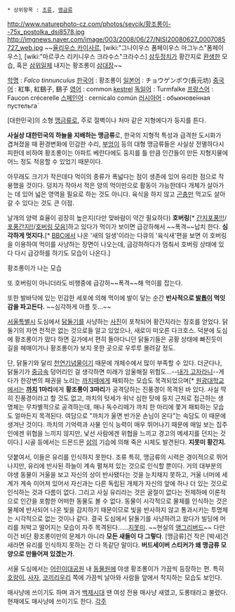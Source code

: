  * 상위항목 : [[조류]], [[맹금류]]

http://www.naturephoto-cz.com/photos/sevcik/황조롱이--75x_postolka_dsi8578.jpg
http://imgnews.naver.com/image/003/2008/06/27/NISI20080627_0007085727_web.jpg
~~[[율리우스 카이사르]], [wiki:"그나이우스 폼페이우스 마그누스"폼페이우스], [wiki:"마르쿠스 리키니우스 크라수스"크라수스] [[삼두정치]]가 황간지로 [[환생]]한 모습, 혹은 [[삼위일체]] 내지는 황조롱이 [[삼대장]]~~

[[학명]] : ''Falco tinnunculus''
[[한국어]] : 황조롱이
[[일본어]] : チョウゲンボウ(長元坊)
[[중국어]] : 紅隼, 紅鷂子, 鷂子
[[영어]] : common [[케스트럴|kestrel]]
[[독일어]] : Turmfalke
[[프랑스어]] : Faucon crécerelle
[[스페인어]] : cernícalo común
[[러시아어]] : обыкнове́нная пустельга́

[대한민국]의 소형 [[맹금류]]로, 주로 절벽이나 처마 같은 지형에다가 둥지를 튼다.

'''사실상 대한민국의 하늘을 지배하는 맹금류'''로, 한국의 지형적 특성과 급격한 도시화가 겹쳐졌을 때 환경변화에 민감한 수리, [[부엉이]] 등의 대형 맹금류들은 사실상 전멸하다시피한데 비하여 황조롱이는 아파트 베란다에도 둥지를 틀 만큼 인간들이 만든 지형지물에 어느 정도 적응할 수 있었기 때문이다.

아무래도 크기가 작은데다 먹이의 종류가 폭넓다는 점이 생존에 있어 유리한 점으로 작용했을 것이다. 덩치가 작아서 적은 양의 먹이만으로 활동이 가능한데다 개체가 살아가는 데 있어 넓은 영역을 필요로 하는 것도 아니다. 육식을 하지 않고 [[곤충]]만 먹고도 살아갈 수 있다는 것도 큰 이점.

날개의 양력 효율이 굉장히 높은지(다만 맞바람이 약간 필요하다) '''호버링'''[* [http://www.youtube.com/watch?v=O-txnYnZDd4 간지포풍!!!]/[http://www.youtube.com/watch?v=tuxdddIgii0 포풍간지!!]/[https://www.youtube.com/watch?v=_03F49thJ6s 호버링 모음]]하고 있다가 먹이가 보이면 급강하해서 ~~폭격~~납치 한다. '''심각하게 멋지다.'''[* [[BBC]]에서 나온 '새의 일생'이라는 다큐의 '육식새'편을 보면 이 호버링을 이용하여 먹이를 사냥하는 장면이 나오는데, 급강하하다가 멈춰서 호버링 상태에 있다 다시 급강하를 하기도 모습이 나온다.]

{{{#!html
<iframe width="560" height="315" src="http://www.youtube.com/embed/H1B4b_ztCsk?rel=0" frameborder="0" allowfullscreen></iframe>
}}}
황조롱이가 나는 모습

또 호버링이 아니더라도 비행중에 급강하~~폭격~~해 먹이를 잡는다.

또한 발바닥에 있는 민감한 세포에 의해 먹이에 발이 닿는 순간 '''반사적으로 [[발톱]]이 먹잇감을 파고든다.''' ~~심각하게 아플 듯…~~

[[서울특별시]] 도심에서 [[닭둘기]]를 사냥하는 [http://cfs4.tistory.com/upload_control/download.blog?fhandle=YmxvZzE1NzUwOEBmczQudGlzdG9yeS5jb206L2F0dGFjaC8wLzE0MDAwMDAwMDA2Mi5qcGc%3D 사진]이 포착되어 황간지라는 칭호를 얻었다. 닭둘기의 자연 천적은 없는 것으로들 알고 있었으나, 새로이 떠오른 다크호스. 덕분에 도심에 황조롱이가 떴다 하면 길가에서 편히 돌아다니던 닭둘기들은 공황 상태에 빠진듯이 길을 헤매이거나 황조롱이가 보지 못한 곳으로 우루루 몰려갈 정도.

단, 닭둘기와 달리 [[천연기념물]]이기 때문에 개체수에서 많이 부족할 수 있다. 더군다나, 닭둘기가 [[중금속]] 덩어리인 걸 생각하면 미래가 암울해질 위험도…--[[내가 고자라니]]--게다가 한강변의 패권을 노리는 [[까치]]떼에게 패퇴하는 모습도 목격되었으며[* [[원광대학교]]에서는 '''[[까치]] 1마리'''에게 '''황조롱이 3마리'''가 공격당하는 진풍경이 목격된 바 있다. 사실 딱히 진풍경이라고 할 것도 없고, 까치의 텃세가 워낙 심한 탓에 둥지 근처로 접근하는 생명체는 무차별적으로 공격하는데, 매나 독수리떼가 까치 한 마리에 쫓겨 패퇴하는 모습도 얼마든지 목격된다. 여담으로 "까치가 울면 반가운 손님이 온다"는 속담도 이 때문에 생겨난 것이다. 까치의 기억력과 사물 인식 능력이 매우 뛰어나기 때문에 매일 보는 집주인에겐 위협을 느끼지 않지만, 낯선 사람에겐 위협을 느끼고 경고의 메세지를 던지는 것이다.] 시골 등에서는 드믄드믄 [[삵]]의 기습에 의해 죽은 시체도 발견된다. '''지못미 황간지.'''

덧붙여서, 이들은 유리를 인식하지 못한다. 조류 특히, 맹금류의 시력은 경이적으로 뛰어나지만, 유리에 반사된 하늘이 계속 펼쳐져 있는 것으로 인식할 뿐이다. 거의 대부분의 야생 동물이 거울을 보고 자신의 상이 반사됐다는 것을 눈치채지 못하고, 거울 너머에 세계가 계속 이어져 있어서 자신과는 다른 독립된 개체가 자신의 앞에 하나 더 있는 것으로 인식하는 것과 다름이 없다. 그리고 사실 유리라는 것은 굴절이 없다는 전제하에 이론적으로 인간을 포함한 어떠한 동물도 볼 수 없다. 동물이 시각적으로 물체를 인식하는 것은 물체에 반사되어 나온 빛을 감지하기 때문이므로 빛을 반사하지 않고 통과시키는 투명체는 시각적으로 없는 것이나 같다. 결국 도심에서 닭둘기를 사냥하려고 왔다가 빌딩에 머리를 처박고 떨어지는 모습이 자주 목격된다……[[지못미]]. ~~현실의 [[앵그리버드]]~~ 다만 이건 비단 황조롱이만의 문제가 아니라 '''모든 새들이 다 그렇다'''. [맹금류]건 작은 [박새]건 새라면 유리를 인식하지 못하는 건 다 똑같단 말이다. '''버드세이버 스티커가 왜 맹금류 모양으로 만들어져 있겠는가'''.


서울 도심에서는 [[어린이대공원]] 내 [[동물원]]에 야생 황조롱이가 가끔씩 등장하는 편. 특히 [[호랑이]], [[사자]], [[코끼리]]우리 쪽에 가끔씩 날아와 사람들 앞에서 착지하는 모습도 보인다.

매사냥에 쓰이기도 하며 과거 [[백제]]시대 땐 여성 전용 매사냥 새였고, 도롱태라고 불렸다. 현재에도 매사냥에 쓰이기도 한다.
[[각주]]
